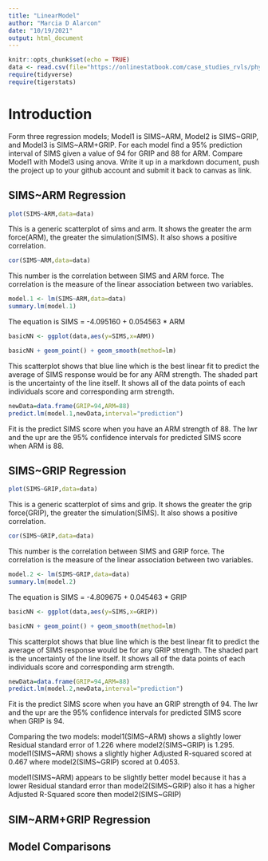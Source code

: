 ```yaml
---
title: "LinearModel"
author: "Marcia D Alarcon"
date: "10/19/2021"
output: html_document
---
```


```r
knitr::opts_chunk$set(echo = TRUE)
data <- read.csv(file="https://onlinestatbook.com/case_studies_rvls/physical_strength/data.txt",sep="",header=TRUE)  
require(tidyverse)
require(tigerstats)
```

# Introduction

Form three regression models; Model1 is SIMS~ARM, Model2 is SIMS~GRIP, and Model3 is SIMS~ARM+GRIP. For each model find a 95% prediction interval of SIMS given a value of 94  for GRIP and 88 for ARM. Compare Model1 with Model3 using anova. Write it up in a markdown document, push the project up to your github account and submit it back to canvas as link. 

## SIMS~ARM Regression

```r
plot(SIMS~ARM,data=data)
```

This is a generic scatterplot of sims and arm. It shows the greater the arm force(ARM), the greater the simulation(SIMS). It also shows a positive correlation.

```r
cor(SIMS~ARM,data=data)
```

This number is the correlation between SIMS and ARM force. The correlation is the measure of the linear association between two variables.


```r
model.1 <- lm(SIMS~ARM,data=data)
summary.lm(model.1)
```

The equation is SIMS = -4.095160 + 0.054563 * ARM


```r
basicNN <- ggplot(data,aes(y=SIMS,x=ARM))
```

```r
basicNN + geom_point() + geom_smooth(method=lm)
``` 

This scatterplot shows that blue line which is the best linear fit to predict the average of SIMS response would be for any ARM strength. The shaded part is the uncertainty of the line itself. It shows all of the data points of each individuals score and corresponding arm strength. 


```r
newData=data.frame(GRIP=94,ARM=88)
predict.lm(model.1,newData,interval="prediction")
```

Fit is the predict SIMS score when you have an ARM strength of 88. The lwr and the upr are the 95% confidence intervals for predicted SIMS score when ARM is 88.

## SIMS~GRIP Regression

```r
plot(SIMS~GRIP,data=data)
```

This is a generic scatterplot of sims and grip. It shows the greater the grip force(GRIP), the greater the simulation(SIMS). It also shows a positive correlation.

```r
cor(SIMS~GRIP,data=data)
```

This number is the correlation between SIMS and GRIP force. The correlation is the measure of the linear association between two variables.

```r
model.2 <- lm(SIMS~GRIP,data=data)
summary.lm(model.2)
```

The equation is SIMS = -4.809675 + 0.045463 * GRIP

```r
basicNN <- ggplot(data,aes(y=SIMS,x=GRIP))
```

```r
basicNN + geom_point() + geom_smooth(method=lm)
``` 

This scatterplot shows that blue line which is the best linear fit to predict the average of SIMS response would be for any GRIP strength. The shaded part is the uncertainty of the line itself. It shows all of the data points of each individuals score and corresponding arm strength.

```r
newData=data.frame(GRIP=94,ARM=88)
predict.lm(model.2,newData,interval="prediction")
```

Fit is the predict SIMS score when you have an GRIP strength of 94. The lwr and the upr are the 95% confidence intervals for predicted SIMS score when GRIP is 94.

Comparing the two models:
model1(SIMS~ARM) shows a slightly lower Residual standard error of 1.226 where model2(SIMS~GRIP) is 1.295. model1(SIMS~ARM) shows a slightly higher Adjusted R-squared scored at 0.467 where model2(SIMS~GRIP) scored at 0.4053.

model1(SIMS~ARM) appears to be slightly better model because it has a lower Residual standard error than model2(SIMS~GRIP) also it has a higher Adjusted R-Squared score then model2(SIMS~GRIP)


## SIM~ARM+GRIP Regression

## Model Comparisons
